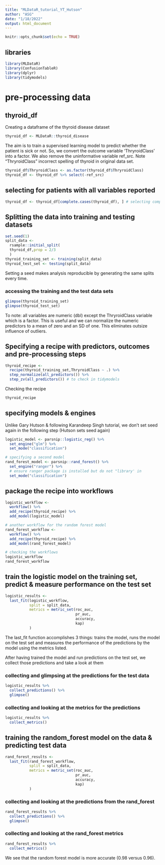 ```yaml
---
title: "MLDataR_tutorial_YT_Hutson"
author: "ASG"
date: "1/18/2022"
output: html_document
---
```


```r
knitr::opts_chunk$set(echo = TRUE)
```

## libraries
```r
library(MLDataR)
library(ConfusionTableR)
library(dplyr)
library(tidymodels)
```

# pre-processing data
## thyroid_df
Creating a dataframe of the thyroid disease dataset

```r
thyroid_df <- MLDataR::thyroid_disease
```


The aim is to train a supervised learning model to predict whether the patient is sick or not. So, we convert the outcome variable 'ThryroidClass' into a factor. We also remove the uninformative variable ref_src. Note "ThryroidClass" incorrect spelling of thyroid in original data set.

```r
thyroid_df$ThryroidClass <- as.factor(thyroid_df$ThryroidClass)
thyroid_df <- thyroid_df %>% select(-ref_src)
```

## selecting for patients with all variables reported
```r
thyroid_df <- thyroid_df[complete.cases(thyroid_df), ] # selecting complete rows; see documentation for complete.cases function
```

## Splitting the data into training and testing datasets
```r
set.seed(1)
split_data <- 
  rsample::initial_split(
  thyroid_df,prop = 2/3
  )
thyroid_training_set <- training(split_data)
thyroid_test_set <- testing(split_data)
```

Setting a seed makes analysis reproducible by generating the same splits every time.

### accessing the training and the test data sets
```r
glimpse(thyroid_training_set)
glimpse(thyroid_test_set)
```

To note: all variables are numeric (dbl) except the ThryroidClass variable which is a factor. This is useful and we can normalize the numeric predictors to a mean of zero and an SD of one. This eliminates outsize influence of outliers.

## Specifying a recipe with predictors, outcomes and pre-processing steps
```r
thyroid_recipe <- 
  recipe(thyroid_training_set,ThryroidClass ~ .) %>%
  step_normalize(all_predictors()) %>% 
  step_zv(all_predictors()) # to check in tidymodels
```
 Checking the recipe
```r
thyroid_recipe
```
 
## specifying models & engines

Unlike Gary Hutson & following Karandeep Singh tutorial, we don't set seed again in the following step (Hutson sets seed again)

```r
logistic_model <- parsnip::logistic_reg() %>% 
  set_engine("glm") %>% 
  set_mode("classification")

# specifying a second model
rand_forest_model <- parsnip::rand_forest() %>% 
  set_engine("ranger") %>% 
  # ensure ranger package is installed but do not "library' in
  set_mode("classification")
```

## package the recipe into workflows
```r
logistic_workflow <- 
  workflow() %>% 
  add_recipe(thyroid_recipe) %>% 
  add_model(logistic_model)

# another workflow for the random forest model
rand_forest_workflow <- 
  workflow() %>% 
  add_recipe(thyroid_recipe) %>% 
  add_model(rand_forest_model)
```

```r
# checking the workflows
logistic_workflow
rand_forest_workflow
```

## train the logistic model on the training set, predict & measure performance on the test set
```r
logistic_results <- 
  last_fit(logistic_workflow,
           split = split_data,
           metrics = metric_set(roc_auc,
                                pr_auc,
                                accuracy,
                                kap)
           )
```
 The last_fit function accomplishes 3 things: trains the model, runs the model on the test set and measures the performance of the predictions by the model using the metrics listed. 
 
 After having trained the model and run predictions on the test set, we collect those predictions and take a look at them 
 
### collecting and glimpsing at the predictions for the test data
```r
logistic_results %>% 
  collect_predictions() %>% 
  glimpse()
```

### collecting and looking at the metrics for the predictions
```r
logistic_results %>% 
  collect_metrics()
```

## training the random_forest model on the data & predicting test data
```r
rand_forest_results <- 
  last_fit(rand_forest_workflow,
           split = split_data,
           metrics = metric_set(roc_auc,
                                pr_auc,
                                accuracy,
                                kap)
           )
```

### collecting and looking at the predictions from the rand_forest
```r
rand_forest_results %>% 
  collect_predictions() %>% 
  glimpse()
```

### collecting and looking at the rand_forest metrics
```r
rand_forest_results %>% 
  collect_metrics()
```
We see that the random forest model is more accurate (0.98 versus 0.96).
